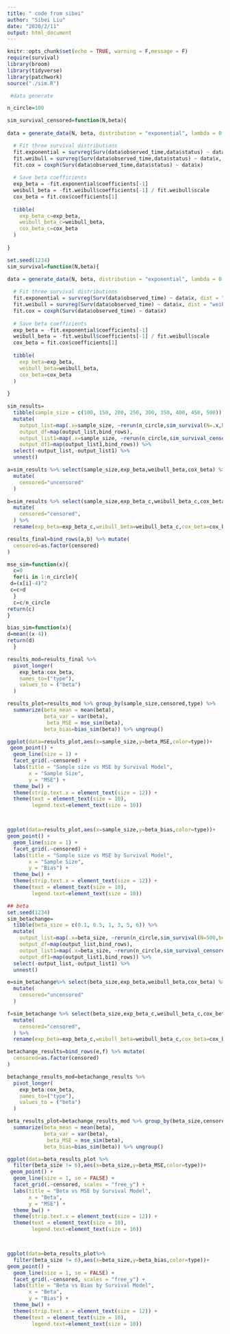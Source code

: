 ```yaml
---
title: " code from sibei"
author: "Sibei Liu"
date: "2020/2/11"
output: html_document
---
```


```r
knitr::opts_chunk$set(echo = TRUE, warning = F,message = F)
require(survival)
library(broom)
library(tidyverse)
library(patchwork)
source("./sim.R")
```



```r

 #data generate

n_circle=100

sim_survival_censored=function(N,beta){
  
data = generate_data(N, beta, distribution = "exponential", lambda = 0.1, gamma = 4, alpha = 4)

  # Fit three survival distributions
  fit.exponential = survreg(Surv(data$observed_time,data$status) ~ data$x, dist = "exponential") 
  fit.weibull = survreg(Surv(data$observed_time,data$status) ~ data$x, dist = "weibull")
  fit.cox = coxph(Surv(data$observed_time,data$status) ~ data$x) 
  
  # Save beta coefficients 
  exp_beta = -fit.exponential$coefficients[-1]
  weibull_beta = -fit.weibull$coefficients[-1] / fit.weibull$scale
  cox_beta = fit.cox$coefficients[1]
  
  tibble(
    exp_beta_c=exp_beta,
    weibull_beta_c=weibull_beta,
    cox_beta_c=cox_beta
  )
 
}

```


```r
set.seed(1234)
sim_survival=function(N,beta){
  
data = generate_data(N, beta, distribution = "exponential", lambda = 0.1, gamma = 4, alpha = 4)

  # Fit three survival distributions
  fit.exponential = survreg(Surv(data$observed_time) ~ data$x, dist = "exponential") 
  fit.weibull = survreg(Surv(data$observed_time) ~ data$x, dist = "weibull")
  fit.cox = coxph(Surv(data$observed_time) ~ data$x) 
  
  # Save beta coefficients 
  exp_beta = -fit.exponential$coefficients[-1]
  weibull_beta = -fit.weibull$coefficients[-1] / fit.weibull$scale
  cox_beta = fit.cox$coefficients[1]
  
  tibble(
    exp_beta=exp_beta,
    weibull_beta=weibull_beta,
    cox_beta=cox_beta
  )
 
}

sim_results= 
  tibble(sample_size = c(100, 150, 200, 250, 300, 350, 400, 450, 500)) %>% 
  mutate(
    output_list=map(.x=sample_size, ~rerun(n_circle,sim_survival(N=.x,beta=4))),
    output_df=map(output_list,bind_rows),
    output_list1=map(.x=sample_size, ~rerun(n_circle,sim_survival_censored(N=.x,beta=4))),
    output_df1=map(output_list1,bind_rows)) %>% 
  select(-output_list,-output_list1) %>% 
  unnest()

a=sim_results %>% select(sample_size,exp_beta,weibull_beta,cox_beta) %>% 
  mutate(
    censored="uncensored"
  )

b=sim_results %>% select(sample_size,exp_beta_c,weibull_beta_c,cox_beta_c) %>% 
  mutate(
    censored="censored",
  ) %>% 
  rename(exp_beta=exp_beta_c,weibull_beta=weibull_beta_c,cox_beta=cox_beta_c)

results_final=bind_rows(a,b) %>% mutate(
  censored=as.factor(censored)
)
```

```r
mse_sim=function(x){
  c=0
  for(i in 1:n_circle){
 d=(x[i]-4)^2
 c=c+d
  }
  c=c/n_circle
return(c)
}

bias_sim=function(x){
d=mean((x-4))
return(d)
  }
```

```r
results_mod=results_final %>% 
  pivot_longer(
    exp_beta:cox_beta,
    names_to=("type"),
    values_to = ("beta")
  )

results_plot=results_mod %>% group_by(sample_size,censored,type) %>% 
  summarize(beta_mean = mean(beta),
            beta_var = var(beta),
             beta_MSE = mse_sim(beta),
            beta_bias=bias_sim(beta)) %>% ungroup()
```

```r
ggplot(data=results_plot,aes(x=sample_size,y=beta_MSE,color=type))+
 geom_point() +
  geom_line(size = 1) +
  facet_grid(.~censored) +
  labs(title = "Sample size vs MSE by Survival Model",
       x = "Sample Size",
       y = "MSE") +
  theme_bw() + 
  theme(strip.text.x = element_text(size = 12)) + 
  theme(text = element_text(size = 10),
        legend.text=element_text(size = 10))



ggplot(data=results_plot,aes(x=sample_size,y=beta_bias,color=type))+
geom_point() +
  geom_line(size = 1) +
  facet_grid(.~censored) +
  labs(title = "Sample size vs MSE by Survival Model",
       x = "Sample Size",
       y = "Bias") +
  theme_bw() + 
  theme(strip.text.x = element_text(size = 12)) + 
  theme(text = element_text(size = 10),
        legend.text=element_text(size = 10))


```


```r
## beta
set.seed(1234)
sim_betachange= 
  tibble(beta_size = c(0.1, 0.5, 1, 3, 5, 6)) %>% 
  mutate(
    output_list=map(.x=beta_size, ~rerun(n_circle,sim_survival(N=500,beta=.x))),
    output_df=map(output_list,bind_rows),
    output_list1=map(.x=beta_size, ~rerun(n_circle,sim_survival_censored(N=500,beta=.x))),
    output_df1=map(output_list1,bind_rows)) %>% 
  select(-output_list,-output_list1) %>% 
  unnest()

e=sim_betachange%>% select(beta_size,exp_beta,weibull_beta,cox_beta) %>% 
  mutate(
    censored="uncensored"
  )

f=sim_betachange %>% select(beta_size,exp_beta_c,weibull_beta_c,cox_beta_c) %>% 
  mutate(
    censored="censored",
  ) %>% 
  rename(exp_beta=exp_beta_c,weibull_beta=weibull_beta_c,cox_beta=cox_beta_c)

betachange_results=bind_rows(e,f) %>% mutate(
  censored=as.factor(censored)
)
```

```r
betachange_results_mod=betachange_results %>% 
  pivot_longer(
    exp_beta:cox_beta,
    names_to=("type"),
    values_to = ("beta")
  )

beta_results_plot=betachange_results_mod %>% group_by(beta_size,censored,type) %>% 
  summarize(beta_mean = mean(beta),
            beta_var = var(beta),
             beta_MSE = mse_sim(beta),
            beta_bias=bias_sim(beta)) %>% ungroup()
```


```r
ggplot(data=beta_results_plot %>% 
  filter(beta_size != 6),aes(x=beta_size,y=beta_MSE,color=type))+
 geom_point() +
  geom_line(size = 1, se = FALSE) +
  facet_grid(.~censored, scales = "free_y") +
  labs(title = "Beta vs MSE by Survival Model",
       x = "Beta",
       y = "MSE") +
  theme_bw() + 
  theme(strip.text.x = element_text(size = 12)) + 
  theme(text = element_text(size = 10),
        legend.text=element_text(size = 10))



ggplot(data=beta_results_plot%>% 
  filter(beta_size != 6),aes(x=beta_size,y=beta_bias,color=type))+
geom_point() +
  geom_line(size = 1, se = FALSE) +
  facet_grid(.~censored, scales = "free_y") +
  labs(title = "Beta vs Bias by Survival Model",
       x = "Beta",
       y = "Bias") +
  theme_bw() + 
  theme(strip.text.x = element_text(size = 12)) + 
  theme(text = element_text(size = 10),
        legend.text=element_text(size = 10))


```


